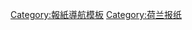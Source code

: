 {{Navbox
| name      = 荷兰报纸
| title     = [[荷兰]]主要{{le|荷蘭報紙列表|List of newspapers in the Netherlands|報紙}}
| state = {{{state|autocollapse}}}
| listclass = hlist

| group1 = 全國性報紙
| list1  =

{{navbox|subgroup
| group1 = 一般報紙
| list1 =
* [[每日汇报]](AD/大衆日報)
* {{le|荷蘭日報|Nederlands Dagblad}}†
* {{le|新鹿特丹晚報|NRC Handelsblad}}(新鹿特丹商報)
* {{le|改革日報|Reformatorisch Dagblad}}†
* [[电讯报]]
* [[忠誠報 (荷蘭)|忠誠報]]‡
* [[人民报 (荷兰)|人民報]](國民日報)‡

| group2 = 財經報紙
| list2 =
* {{le|金融日报|Het Financieele Dagblad}}

}}

| group2 = 區域性報紙
| list2  =
{{navbox|subgroup
| group1 = 東部
| list1 =
* {{link-nl|巴讷费尔德报|Barneveldse Krant}}
* {{link-nl|海爾德蘭報|de Gelderlander}} ‡
* {{link-nl|斯滕托尔報|de Stentor}}
* {{link-nl|蒂班西亞報|De Twentsche Courant Tubantia}}

| group2 = 北部
| list2 =
* {{link-nl|北部日報|Dagblad van het Noorden}}
* {{link-nl|弗里斯兰日报|Friesch Dagblad}} †
* {{link-nl|吕伐登报|Leeuwarder Courant}}(LC)

| group3 = 南部
| list3 =
* {{link-nl|布拉班特日報|Brabants Dagblad}}
* {{link-nl|布拉班特音訊報|BN DeStem}}(BN音訊報)
* {{link-nl|埃因霍温日報|Eindhovens Dagblad}}(ED)
* {{link-nl|林堡日報|De Limburger}}
* {{link-nl|澤蘭省報|Provinciale Zeeuwse Courant}}(PZC)

| group4 = 西部
| list4 =
* {{link-nl|霍伊-埃姆兰报|De Gooi- en Eemlander}}
* {{link-nl|哈勒姆日報|Haarlems Dagblad}}
* {{link-nl|萊頓日報|Leidsch Dagblad}}
* {{link-nl|北荷蘭日報|Noordhollands Dagblad}}(NHD)
* {{link-nl|言論報|Het Parool}}
}}

| below = † = 基督教 · ‡ = 前基督教
}}

<noinclude>
{{collapsible option}}

[[Category:報紙導航模板]]
[[Category:荷兰报纸]]
</noinclude>